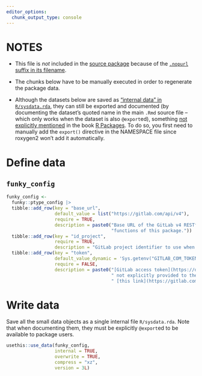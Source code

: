 ```yaml
---
editor_options:
  chunk_output_type: console
---
```


# NOTES

-   This file is *not* included in the [source package](https://r-pkgs.org/structure.html#sec-source-package) because of the [`.nopurl` suffix in its
    filename](https://pkgpurl.rpkg.dev/reference/purl_rmd.html#-rmd-files-excluded-from-purling).

-   The chunks below have to be manually executed in order to regenerate the package data.

-   Although the datasets below are saved as ["internal data" in `R/sysdata.rda`](https://r-pkgs.org/data.html#sec-data-sysdata), they can still be exported and
    documented (by documenting the dataset's quoted name in the main `.Rmd` source file – which only works when the dataset is also `@export`ed), something [not
    explicitly mentioned](https://coolbutuseless.github.io/2018/12/10/r-packages-internal-and-external-data/) in the book [R
    Packages](https://r-pkgs.org/data.html#sec-data-data). To do so, you first need to manually add the `export()` directive in the NAMESPACE file since
    roxygen2 won't add it automatically.

# Define data

## `funky_config`

```r
funky_config <-
  funky::ptype_config |>
  tibble::add_row(key = "base_url",
                  default_value = list("https://gitlab.com/api/v4"),
                  require = TRUE,
                  description = paste0("Base URL of the GitLab v4 RESTful API server to be accessed when `base_url` is not explicitly provided to the ",
                                       "functions of this package.")) |>
  tibble::add_row(key = "id_project",
                  require = TRUE,
                  description = "GitLab project identifier to use when `id_project` is not explicitly provided to the functions of this package.") |>
  tibble::add_row(key = "token",
                  default_value_dynamic = 'Sys.getenv("GITLAB_COM_TOKEN")',
                  require = FALSE,
                  description = paste0("[GitLab access token](https://docs.gitlab.com/ee/api/rest/authentication.html) used for authentication when `token` is",
                                       " not explicitly provided to the functions of this package. A personal access token for gitlab.com can be created under",
                                       " [this link](https://gitlab.com/-/user_settings/personal_access_tokens)."))
```

# Write data

Save all the small data objects as a single internal file `R/sysdata.rda`. Note that when documenting them, they must be explicitly `@export`ed to be available
to package users.

```r
usethis::use_data(funky_config,
                  internal = TRUE,
                  overwrite = TRUE,
                  compress = "xz",
                  version = 3L)
```
